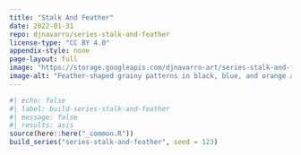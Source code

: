 ```yaml
---
title: "Stalk And Feather"
date: 2022-01-31
repo: djnavarro/series-stalk-and-feather
license-type: "CC BY 4.0"
appendix-style: none
page-layout: full
image: "https://storage.googleapis.com/djnavarro-art/series-stalk-and-feather/800/pollen_18_1816.jpg"
image-alt: "Feather-shaped grainy patterns in black, blue, and orange against a dark grey background"
---
```

   
::: {.grid}
  
```r
#| echo: false
#| label: build-series-stalk-and-feather
#| message: false
#| results: asis
source(here::here("_common.R"))
build_series("series-stalk-and-feather", seed = 123)
```
   
:::
   
